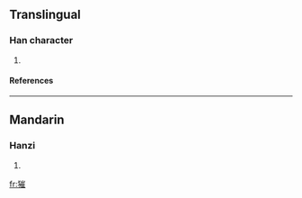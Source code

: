 ==Translingual==
===Han character===
{{Han char|rn=94|rad=犬|as=11|sn=14|four=|canj=大竹山人土 (KHUOG)}}
# {{defn|Han|sort=犬11}}
====References====
{{Han ref|kx=0718.041|hdz=21365.110|uh=7355|ud=29525}}

----
==Mandarin==
===Hanzi===
{{cmn-hanzi|pin=[[cuī]] ([[cui1]])|wg=ts'ui<sup>1</sup>}}
# {{defn|Mandarin}}

[[fr:獕]]